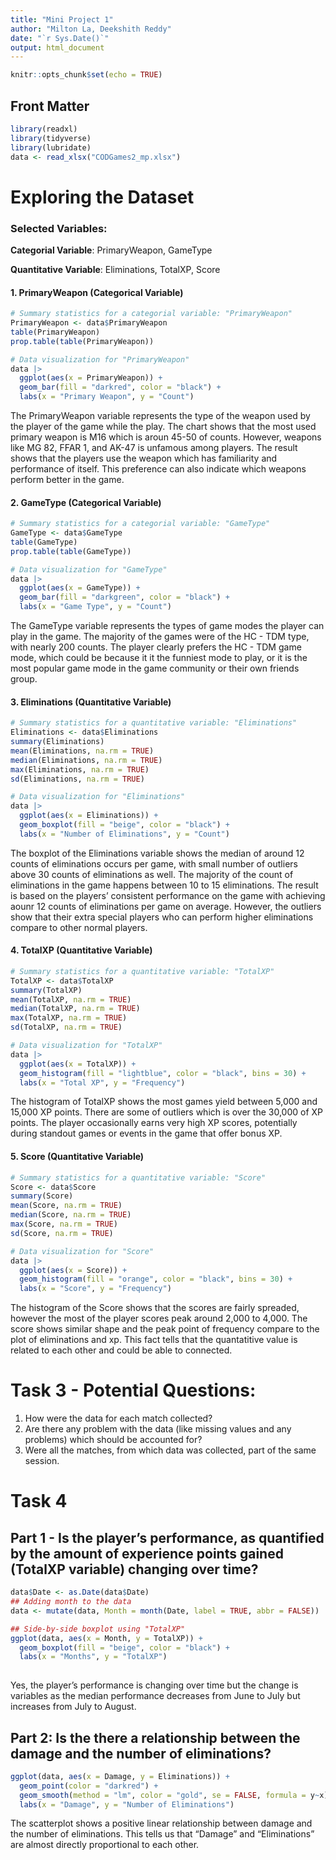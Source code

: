 ```yaml
---
title: "Mini Project 1"
author: "Milton La, Deekshith Reddy"
date: "`r Sys.Date()`"
output: html_document
---
```



```r
knitr::opts_chunk$set(echo = TRUE)
```

## Front Matter
```r
library(readxl)
library(tidyverse)
library(lubridate)
data <- read_xlsx("CODGames2_mp.xlsx")
```
# Exploring the Dataset

### Selected Variables:

**Categorial Variable**: PrimaryWeapon, GameType

**Quantitative Variable**: Eliminations, TotalXP, Score

#### 1. PrimaryWeapon (Categorical Variable)

```r
# Summary statistics for a categorial variable: "PrimaryWeapon"
PrimaryWeapon <- data$PrimaryWeapon
table(PrimaryWeapon)
prop.table(table(PrimaryWeapon))

# Data visualization for "PrimaryWeapon"
data |>
  ggplot(aes(x = PrimaryWeapon)) +
  geom_bar(fill = "darkred", color = "black") + 
  labs(x = "Primary Weapon", y = "Count")
```

The PrimaryWeapon variable represents the type of the weapon used by the player of the game while the play. The chart shows that the most used primary weapon is M16 which is aroun 45-50 of counts. However, weapons like MG 82, FFAR 1, and AK-47 is unfamous among players. The result shows that the players use the weapon which has familiarity and performance of itself. This preference can also indicate which weapons perform better in the game.

#### 2. GameType (Categorical Variable)

```r
# Summary statistics for a categorial variable: "GameType"
GameType <- data$GameType
table(GameType)
prop.table(table(GameType))

# Data visualization for "GameType"
data |>
  ggplot(aes(x = GameType)) +
  geom_bar(fill = "darkgreen", color = "black") + 
  labs(x = "Game Type", y = "Count")
```

The GameType variable represents the types of game modes the player can play in the game. The majority of the games were of the HC - TDM type, with nearly 200 counts. The player clearly prefers the HC - TDM game mode, which could be because it it the funniest mode to play, or it is the most popular game mode in the game community or their own friends group.

#### 3. Eliminations (Quantitative Variable)

```r
# Summary statistics for a quantitative variable: "Eliminations"
Eliminations <- data$Eliminations
summary(Eliminations)
mean(Eliminations, na.rm = TRUE)
median(Eliminations, na.rm = TRUE)
max(Eliminations, na.rm = TRUE)
sd(Eliminations, na.rm = TRUE)

# Data visualization for "Eliminations"
data |>
  ggplot(aes(x = Eliminations)) +
  geom_boxplot(fill = "beige", color = "black") + 
  labs(x = "Number of Eliminations", y = "Count")

```

The boxplot of the Eliminations variable shows the median of around 12 counts of eliminations occurs per game, with small number of outliers above 30 counts of eliminations as well. The majority of the count of eliminations in the game happens between 10 to 15 eliminations. The result is based on the players' consistent performance on the game with achieving aounr 12 counts of eliminations per game on average. However, the outliers show that their extra special players who can perform higher eliminations compare to other normal players.

#### 4. TotalXP (Quantitative Variable)

```r
# Summary statistics for a quantitative variable: "TotalXP"
TotalXP <- data$TotalXP
summary(TotalXP)
mean(TotalXP, na.rm = TRUE)
median(TotalXP, na.rm = TRUE)
max(TotalXP, na.rm = TRUE)
sd(TotalXP, na.rm = TRUE)

# Data visualization for "TotalXP"
data |>
  ggplot(aes(x = TotalXP)) +
  geom_histogram(fill = "lightblue", color = "black", bins = 30) + 
  labs(x = "Total XP", y = "Frequency")

```

The histogram of TotalXP shows the most games yield between 5,000 and 15,000 XP points. There are some of outliers which is over the 30,000 of XP points. The player occasionally earns very high XP scores, potentially during standout games or events in the game that offer bonus XP.

#### 5. Score (Quantitative Variable)

```r
# Summary statistics for a quantitative variable: "Score"
Score <- data$Score
summary(Score)
mean(Score, na.rm = TRUE)
median(Score, na.rm = TRUE)
max(Score, na.rm = TRUE)
sd(Score, na.rm = TRUE)

# Data visualization for "Score"
data |>
  ggplot(aes(x = Score)) +
  geom_histogram(fill = "orange", color = "black", bins = 30) + 
  labs(x = "Score", y = "Frequency")
```

The histogram of the Score shows that the scores are fairly spreaded, however the most of the player scores peak around 2,000 to 4,000. The score shows similar shape and the peak point of frequency compare to the plot of eliminations and xp. This fact tells that the quantatitive value is related to each other and could be able to connected.

# Task 3 - Potential Questions:

1.  How were the data for each match collected?
2.  Are there any problem with the data (like missing values and any problems) which should be accounted for?
3.  Were all the matches, from which data was collected, part of the same session.

# Task 4
## Part 1 - Is the player’s performance, as quantified by the amount of experience points gained (TotalXP variable) changing over time?
```r
data$Date <- as.Date(data$Date)
## Adding month to the data
data <- mutate(data, Month = month(Date, label = TRUE, abbr = FALSE))

## Side-by-side boxplot using "TotalXP"
ggplot(data, aes(x = Month, y = TotalXP)) +
  geom_boxplot(fill = "beige", color = "black") +
  labs(x = "Months", y = "TotalXP")
  
```
Yes, the player's performance is changing over time but the change is variables as the median performance decreases from June to July but increases from July to August.


## Part 2: Is the there a relationship between the damage and the number of eliminations?

```r
ggplot(data, aes(x = Damage, y = Eliminations)) +
  geom_point(color = "darkred") +
  geom_smooth(method = "lm", color = "gold", se = FALSE, formula = y~x)
  labs(x = "Damage", y = "Number of Eliminations")
```
The scatterplot shows a positive linear relationship between damage and the number of eliminations. This tells us that "Damage" and "Eliminations" are almost directly proportional to each other.


